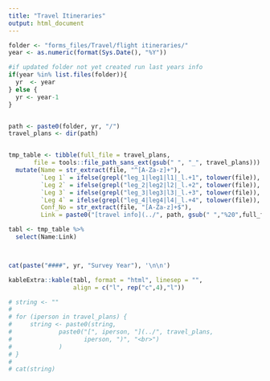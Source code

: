 ```yaml
---
title: "Travel Itineraries"
output: html_document
---
```


```r
folder <- "forms_files/Travel/flight itineraries/"
year <- as.numeric(format(Sys.Date(), "%Y"))

#if updated folder not yet created run last years info
if(year %in% list.files(folder)){
  yr  <- year
} else {
  yr <- year-1
}


path <- paste0(folder, yr, "/")
travel_plans <- dir(path)


tmp_table <- tibble(full_file = travel_plans, 
       file = tools::file_path_sans_ext(gsub(" ", "_", travel_plans))) %>%
  mutate(Name = str_extract(file, "^[A-Za-z]+"),
         `Leg 1` = ifelse(grepl("leg_1|leg1|l1|_l.+1", tolower(file)), "x", ""), 
         `Leg 2` = ifelse(grepl("leg_2|leg2|l2|_l.+2", tolower(file)), "x", ""), 
         `Leg 3` = ifelse(grepl("leg_3|leg3|l3|_l.+3", tolower(file)), "x", ""), 
         `Leg 4` = ifelse(grepl("leg_4|leg4|l4|_l.+4", tolower(file)), "x", ""), 
         Conf_No = str_extract(file, "[A-Za-z]+$"),
         Link = paste0("[travel info](../", path, gsub(" ","%20",full_file), ")")) 

tabl <- tmp_table %>%
  select(Name:Link)



cat(paste("####", yr, "Survey Year"), '\n\n')

kableExtra::kable(tabl, format = "html", linesep = "",
                  align = c("l", rep("c",4),"l"))

# string <- ""
# 
# for (iperson in travel_plans) {
#     string <- paste0(string,
#             paste0("[", iperson, "](../", travel_plans,
#                    iperson, ")", "<br>")
#             )
# }
# 
# cat(string)
```